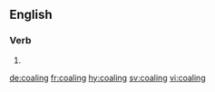 ==English==

===Verb===
{{head|en|present participle}}

# {{present participle of|coal|lang=en}}

[[de:coaling]]
[[fr:coaling]]
[[hy:coaling]]
[[sv:coaling]]
[[vi:coaling]]
